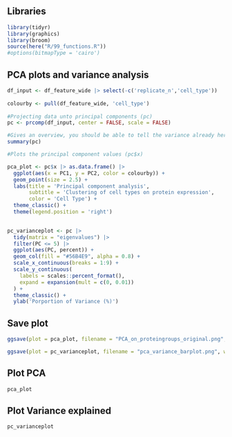 ## Libraries

```r
library(tidyr)
library(graphics)
library(broom)
source(here("R/99_functions.R"))
#options(bitmapType = 'cairo')
```

## PCA plots and variance analysis

```r
df_input <- df_feature_wide |> select(-c('replicate_n','cell_type'))
  
colourby <- pull(df_feature_wide, 'cell_type')
   
#Projecting data unto principal components (pc)
pc <- prcomp(df_input, center = FALSE, scale = FALSE)

#Gives an overview, you should be able to tell the variance already here even without the plot
summary(pc)
```

```r
#Plots the principal component values (pc$x)  

pca_plot <- pc$x |> as.data.frame() |>
  ggplot(aes(x = PC1, y = PC2, color = colourby)) +
  geom_point(size = 2.5) +
  labs(title = 'Principal component analysis', 
       subtitle = 'Clustering of cell types on protein expression',
       color = 'Cell Type') +
  theme_classic() +
  theme(legend.position = 'right')
  
```

```r
pc_varianceplot <- pc |>
  tidy(matrix = "eigenvalues") |>
  filter(PC <= 5) |>
  ggplot(aes(PC, percent)) +
  geom_col(fill = "#56B4E9", alpha = 0.8) +
  scale_x_continuous(breaks = 1:9) +
  scale_y_continuous(
    labels = scales::percent_format(),
    expand = expansion(mult = c(0, 0.01))
  ) +
  theme_classic() +
  ylab('Porportion of Variance (%)')
```

## Save plot

```r
ggsave(plot = pca_plot, filename = "PCA_on_proteingroups_original.png", width = 15, height = 10, units = "cm", path = here("results"))

ggsave(plot = pc_varianceplot, filename = "pca_variance_barplot.png", width = 15, height = 10, units = "cm", path = here("results"))
```

## Plot PCA

```r
pca_plot
```

## Plot Variance explained

```r
pc_varianceplot
```
